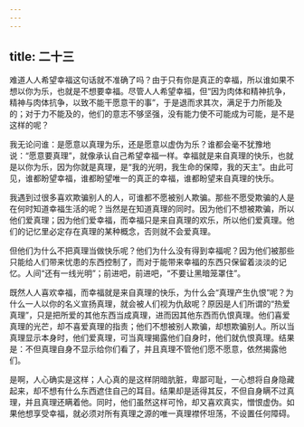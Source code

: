 ```yaml
---
---
---
```

title: 二十三
---

难道人人希望幸福这句话就不准确了吗？由于只有你是真正的幸福，所以谁如果不想以你为乐，也就是不想要幸福。尽管人人希望幸福，但“因为肉体和精神抗争，精神与肉体抗争，以致不能干愿意干的事”，于是退而求其次，满足于力所能及的；对于力不能及的，他们的意志不够坚强，没有能力使不可能成为可能，是不是这样的呢？

我无论问谁：是愿意以真理为乐，还是愿意以虚伪为乐？谁都会毫不犹豫地说：“愿意要真理”，就像承认自己希望幸福一样。幸福就是来自真理的快乐，也就是以你为乐，因为你就是真理，是“我的光明，我生命的保障，我的天主”。由此可见，谁都盼望幸福，谁都盼望唯一的真正的幸福，谁都盼望来自真理的快乐。

我遇到过很多喜欢欺骗别人的人，可谁都不愿被别人欺骗。那些不愿受欺骗的人是在何时知道幸福生活的呢？当然是在知道真理的同时。因为他们不想被欺骗，所以他们爱真理；因为他们爱幸福，而幸福只是来自真理的欢乐，所以他们爱真理。他们的记忆里必定存在真理的某种概念，否则就不会爱真理。

但他们为什么不把真理当做快乐呢？他们为什么没有得到幸福呢？因为他们被那些只能给人们带来忧患的东西控制了，而对于能带来幸福的东西只保留着淡淡的记忆。人间“还有一线光明”；前进吧，前进吧，“不要让黑暗笼罩住”。

既然人人喜欢幸福，而幸福就是来自真理的快乐，为什么会“真理产生仇恨”呢？为什么一人以你的名义宣扬真理，就会被人们视为仇敌呢？原因是人们所谓的“热爱真理”，只是把所爱的其他东西当成真理，进而因其他东西而仇恨真理。他们喜爱真理的光芒，却不喜爱真理的指责；他们不想被别人欺骗，却想欺骗别人。所以当真理显示本身时，他们爱真理，可当真理揭露他们自身时，他们就仇恨真理。结果是：不但真理自身不显示给你们看了，并且真理不管他们愿不愿意，依然揭露他们。

是啊，人心确实是这样；人心真的是这样阴暗肮脏，卑鄙可耻，一心想将自身隐藏起来，却不想有什么东西遮住自己的耳目。结果却是适得其反，不但自身瞒不过真理，并且真理还瞒着他。同时，他们虽然这样可怜，却又喜欢真实，憎恨虚伪。如果他想享受幸福，就必须对所有真理之源的唯一真理襟怀坦荡，不设置任何障碍。